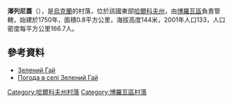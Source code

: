{{coord|49|24|31|N|37|47|23|E|scale:100000_region:UA|display=title}}

'''澤列尼蓋'''（{{lang-uk|Зелений Гай}}），是[[烏克蘭|烏克蘭]]的村落，位於該國東部[[哈爾科夫州|哈爾科夫州]]，由[[博羅瓦區|博羅瓦區]]負責管轄，始建於1750年，面積0.8平方公里，海拔高度144米，2001年人口133，人口密度每平方公里166.7人。

==參考資料==
* [http://gska2.rada.gov.ua/pls/z7502/A005?rdat1=09.01.2009&rf7571=32482 Зелений Гай]{{dead link|date=2018年3月 |bot=InternetArchiveBot |fix-attempted=yes }}
* [http://weather.in.ua/ua/har'kovskaja/8879 Погода в селі Зелений Гай] {{Wayback|url=http://weather.in.ua/ua/har%27kovskaja/8879 |date=20200813145750 }}

{{DEFAULTSORT:Зелений Гай}}
[[Category:哈爾科夫州村落|Category:哈爾科夫州村落]]
[[Category:博羅瓦區村落|Category:博羅瓦區村落]]


{{Kharkiv-geo-stub}}